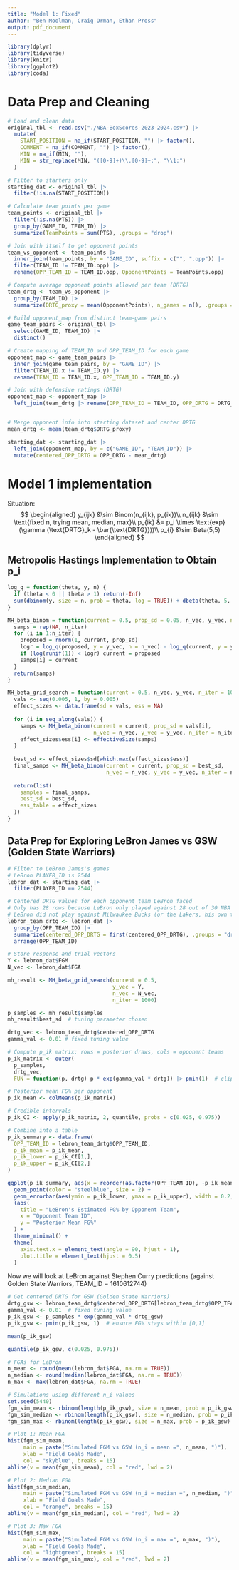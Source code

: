 ```yaml
---
title: "Model 1: Fixed"
author: "Ben Moolman, Craig Orman, Ethan Pross"
output: pdf_document
---
```


```r
library(dplyr)
library(tidyverse)
library(knitr)
library(ggplot2)
library(coda)
```

# Data Prep and Cleaning

```r
# Load and clean data
original_tbl <- read.csv("./NBA-BoxScores-2023-2024.csv") |>
  mutate(
    START_POSITION = na_if(START_POSITION, "") |> factor(),
    COMMENT = na_if(COMMENT, "") |> factor(),
    MIN = na_if(MIN, ""),
    MIN = str_replace(MIN, "([0-9]+)\\.[0-9]+:", "\\1:")
  )

# Filter to starters only
starting_dat <- original_tbl |>
  filter(!is.na(START_POSITION))

# Calculate team points per game
team_points <- original_tbl |>
  filter(!is.na(PTS)) |>
  group_by(GAME_ID, TEAM_ID) |>
  summarize(TeamPoints = sum(PTS), .groups = "drop")

# Join with itself to get opponent points
team_vs_opponent <- team_points |>
  inner_join(team_points, by = "GAME_ID", suffix = c("", ".opp")) |>
  filter(TEAM_ID != TEAM_ID.opp) |>
  rename(OPP_TEAM_ID = TEAM_ID.opp, OpponentPoints = TeamPoints.opp)

# Compute average opponent points allowed per team (DRTG)
team_drtg <- team_vs_opponent |>
  group_by(TEAM_ID) |>
  summarize(DRTG_proxy = mean(OpponentPoints), n_games = n(), .groups = "drop")

# Build opponent_map from distinct team-game pairs
game_team_pairs <- original_tbl |>
  select(GAME_ID, TEAM_ID) |>
  distinct()

# Create mapping of TEAM_ID and OPP_TEAM_ID for each game
opponent_map <- game_team_pairs |>
  inner_join(game_team_pairs, by = "GAME_ID") |>
  filter(TEAM_ID.x != TEAM_ID.y) |>
  rename(TEAM_ID = TEAM_ID.x, OPP_TEAM_ID = TEAM_ID.y)

# Join with defensive ratings (DRTG)
opponent_map <- opponent_map |>
  left_join(team_drtg |> rename(OPP_TEAM_ID = TEAM_ID, OPP_DRTG = DRTG_proxy), by = "OPP_TEAM_ID")


# Merge opponent info into starting dataset and center DRTG
mean_drtg <- mean(team_drtg$DRTG_proxy)

starting_dat <- starting_dat |>
  left_join(opponent_map, by = c("GAME_ID", "TEAM_ID")) |>
  mutate(centered_OPP_DRTG = OPP_DRTG - mean_drtg)
```

# Model 1 implementation

Situation: 
$$
\begin{aligned}
  y_{ijk} &\sim Binom(n_{ijk}, p_{ik})\\
  n_{ijk} &\sim \text{fixed n, trying mean, median, max}\\
  p_{ik} &= p_i \times \text{exp}(\gamma (\text{DRTG}_k - \bar{\text{DRTG}}))\\
  p_{i} &\sim Beta(5,5)
\end{aligned}
$$

## Metropolis Hastings Implementation to Obtain p_i

```r
log_q = function(theta, y, n) {
  if (theta < 0 || theta > 1) return(-Inf)
  sum(dbinom(y, size = n, prob = theta, log = TRUE)) + dbeta(theta, 5, 5, log = TRUE)
}

MH_beta_binom = function(current = 0.5, prop_sd = 0.05, n_vec, y_vec, n_iter = 1000) {
  samps = rep(NA, n_iter)
  for (i in 1:n_iter) {
    proposed = rnorm(1, current, prop_sd)
    logr = log_q(proposed, y = y_vec, n = n_vec) - log_q(current, y = y_vec, n = n_vec)
    if (log(runif(1)) < logr) current = proposed
    samps[i] = current
  }
  return(samps)
}

MH_beta_grid_search = function(current = 0.5, n_vec, y_vec, n_iter = 1000) {
  vals <- seq(0.005, 1, by = 0.005)
  effect_sizes <- data.frame(sd = vals, ess = NA)
  
  for (i in seq_along(vals)) {
    samps <- MH_beta_binom(current = current, prop_sd = vals[i], 
                           n_vec = n_vec, y_vec = y_vec, n_iter = n_iter)
    effect_sizes$ess[i] <- effectiveSize(samps)
  }
  
  best_sd <- effect_sizes$sd[which.max(effect_sizes$ess)]
  final_samps <- MH_beta_binom(current = current, prop_sd = best_sd, 
                               n_vec = n_vec, y_vec = y_vec, n_iter = n_iter)
  
  return(list(
    samples = final_samps,
    best_sd = best_sd,
    ess_table = effect_sizes
  ))
}
```

## Data Prep for Exploring LeBron James vs GSW (Golden State Warriors)

```r
# Filter to LeBron James's games
# LeBron PLAYER_ID is 2544
lebron_dat <- starting_dat |> 
  filter(PLAYER_ID == 2544)

# Centered DRTG values for each opponent team LeBron faced
# Only has 28 rows because LeBron only played against 28 out of 30 NBA teams
# LeBron did not play against Milwaukee Bucks (or the Lakers, his own team)
lebron_team_drtg <- lebron_dat |>
  group_by(OPP_TEAM_ID) |>
  summarize(centered_OPP_DRTG = first(centered_OPP_DRTG), .groups = "drop") |>
  arrange(OPP_TEAM_ID)

# Store response and trial vectors
Y <- lebron_dat$FGM
N_vec <- lebron_dat$FGA

mh_result <- MH_beta_grid_search(current = 0.5, 
                                 y_vec = Y, 
                                 n_vec = N_vec, 
                                 n_iter = 1000)

p_samples <- mh_result$samples
mh_result$best_sd  # tuning parameter chosen

drtg_vec <- lebron_team_drtg$centered_OPP_DRTG
gamma_val <- 0.01 # fixed tuning value

# Compute p_ik matrix: rows = posterior draws, cols = opponent teams
p_ik_matrix <- outer(
  p_samples,
  drtg_vec,
  FUN = function(p, drtg) p * exp(gamma_val * drtg)) |> pmin(1)  # clip to max 1

# Posterior mean FG% per opponent
p_ik_mean <- colMeans(p_ik_matrix)

# Credible intervals
p_ik_CI <- apply(p_ik_matrix, 2, quantile, probs = c(0.025, 0.975))

# Combine into a table
p_ik_summary <- data.frame(
  OPP_TEAM_ID = lebron_team_drtg$OPP_TEAM_ID,
  p_ik_mean = p_ik_mean,
  p_ik_lower = p_ik_CI[1,],
  p_ik_upper = p_ik_CI[2,]
)

ggplot(p_ik_summary, aes(x = reorder(as.factor(OPP_TEAM_ID), -p_ik_mean), y = p_ik_mean)) +
  geom_point(color = "steelblue", size = 2) +
  geom_errorbar(aes(ymin = p_ik_lower, ymax = p_ik_upper), width = 0.2, color = "steelblue") +
  labs(
    title = "LeBron's Estimated FG% by Opponent Team",
    x = "Opponent Team ID",
    y = "Posterior Mean FG%"
  ) +
  theme_minimal() +
  theme(
    axis.text.x = element_text(angle = 90, hjust = 1),
    plot.title = element_text(hjust = 0.5)
  )
```

Now we will look at LeBron against Stephen Curry predictions (against Golden State Warriors, TEAM_ID = 1610612744)

```r
# Get centered DRTG for GSW (Golden State Warriors)
drtg_gsw <- lebron_team_drtg$centered_OPP_DRTG[lebron_team_drtg$OPP_TEAM_ID == 1610612744]
gamma_val <- 0.01  # fixed tuning value
p_ik_gsw <- p_samples * exp(gamma_val * drtg_gsw)
p_ik_gsw <- pmin(p_ik_gsw, 1)  # ensure FG% stays within [0,1]

mean(p_ik_gsw)

quantile(p_ik_gsw, c(0.025, 0.975))

# FGAs for LeBron
n_mean <- round(mean(lebron_dat$FGA, na.rm = TRUE))
n_median <- round(median(lebron_dat$FGA, na.rm = TRUE))
n_max <- max(lebron_dat$FGA, na.rm = TRUE)

# Simulations using different n_i values
set.seed(5440)
fgm_sim_mean <- rbinom(length(p_ik_gsw), size = n_mean, prob = p_ik_gsw)
fgm_sim_median <- rbinom(length(p_ik_gsw), size = n_median, prob = p_ik_gsw)
fgm_sim_max <- rbinom(length(p_ik_gsw), size = n_max, prob = p_ik_gsw)

# Plot 1: Mean FGA
hist(fgm_sim_mean,
     main = paste("Simulated FGM vs GSW (n_i = mean =", n_mean, ")"),
     xlab = "Field Goals Made",
     col = "skyblue", breaks = 15)
abline(v = mean(fgm_sim_mean), col = "red", lwd = 2)

# Plot 2: Median FGA
hist(fgm_sim_median,
     main = paste("Simulated FGM vs GSW (n_i = median =", n_median, ")"),
     xlab = "Field Goals Made",
     col = "orange", breaks = 15)
abline(v = mean(fgm_sim_median), col = "red", lwd = 2)

# Plot 3: Max FGA
hist(fgm_sim_max,
     main = paste("Simulated FGM vs GSW (n_i = max =", n_max, ")"),
     xlab = "Field Goals Made",
     col = "lightgreen", breaks = 15)
abline(v = mean(fgm_sim_max), col = "red", lwd = 2)
```
